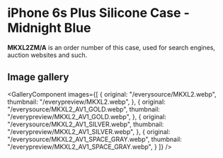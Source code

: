
# iPhone 6s Plus Silicone Case - Midnight Blue

<Callout type='info' emoji='👉🏻'>**MKXL2ZM/A** is an order number of this case, used for search engines, auction websites and such.</Callout>

## Image gallery

<GalleryComponent
    images={[
      {
        original: "/everysource/MKXL2.webp",
        thumbnail: "/everypreview/MKXL2.webp",
      },
      {
        original: "/everysource/MKXL2_AV1_GOLD.webp",
        thumbnail: "/everypreview/MKXL2_AV1_GOLD.webp",
      },
      {
        original: "/everysource/MKXL2_AV1_SILVER.webp",
        thumbnail: "/everypreview/MKXL2_AV1_SILVER.webp",
      },
      {
        original: "/everysource/MKXL2_AV1_SPACE_GRAY.webp",
        thumbnail: "/everypreview/MKXL2_AV1_SPACE_GRAY.webp",
      }
    ]}
  />

